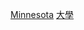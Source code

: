 {{Commons category|Universities and colleges in Minnesota}}
{{Commonscat|Universities and colleges in Minnesota}}

[[Category:美國各州大學|Minnesota]]
[[Category:明尼蘇達州教育|大學]]